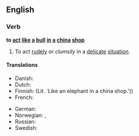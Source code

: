 ==English==

===Verb===
'''to [[act]] [[like]] [[a]] [[bull]] [[in]] [[a]] [[china]] [[shop]]'''

# {{idiom}} To act [[rudely]] or ''clumsily'' in a [[delicate]] [[situation]].

====Translations====
{{trans-top|To act rudely or ''clumsily'' in a delicate situation}}
*Danish: {{t|da|som en elefant i en glasbutik}}
*Dutch: {{t|nl|als een olifant in een porseleinkast}}
*Finnish: {{t|fi|kuin norsu posliinikaupassa}} (Lit. `Like an elephant in a china shop.'))
*French: {{t+|fr|comme un éléphant dans un magasin de porcelaine}}
{{trans-mid}}
*German: {{t|de|sich wie ein Elefant im Porzellanladen verhalten}}
*Norwegian: {{t-|no|som en elefant i en glassbutikk}}, {{t-|no|som en elefant i et glassmagasin}}
*Russian: {{t-|ru|вести себя, как слон в посудной лавке|sc=Cyrl}}
*Swedish: {{t|sv|smidig som en elefant i en porslinsbutik}}
{{trans-bottom}}